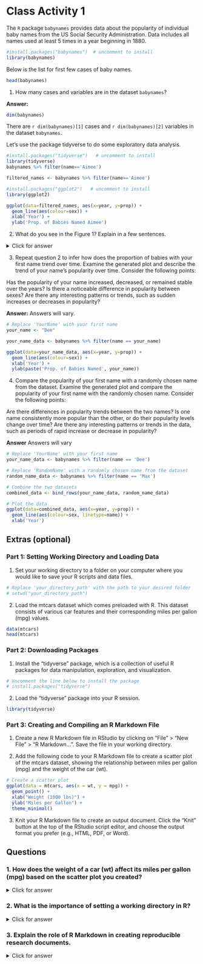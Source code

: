 
# Class Activity 1

The `R` package `babynames` provides data about the popularity of individual baby names from the US Social Security Administration. Data includes all names used at least 5 times in a year beginning in 1880.

```r
#install.packages("babynames")  # uncomment to install
library(babynames)
```

Below is the list for first few cases of baby names.

```r
head(babynames)
```

1. How many cases and variables are in the dataset `babynames`?

**Answer:** 

```r
dim(babynames)
```

There are `r dim(babynames)[1]` cases and `r dim(babynames)[2]` variables in the dataset `babynames`.

Let's use the package tidyverse to do some exploratory data analysis.

```r
#install.packages("tidyverse")   # uncomment to install
library(tidyverse)
babynames %>% filter(name=='Aimee')

filtered_names <- babynames %>% filter(name=='Aimee')
```

```r
#install.packages("ggplot2")   # uncomment to install
library(ggplot2)
```

```r
ggplot(data=filtered_names, aes(x=year, y=prop)) + 
  geom_line(aes(colour=sex)) + 
  xlab('Year') + 
  ylab('Prop. of Babies Named Aimee')
```

2. What do you see in the Figure 1? Explain in a few sentences.

<details>
<summary class="answer">Click for answer</summary>
**Answer:**

In Figure 1, we can see the proportion of babies named Aimee by year for both males and females. We notice that the name Aimee has been more popular among females than males throughout the years. There is a peak in popularity around the 1970s for female babies, and then the popularity declines.
</details>

3. Repeat question 2 to infer how does the proportion of babies with your first name trend over time. Examine the generated plot and describe the trend of your name's popularity over time. Consider the following points:

Has the popularity of your name increased, decreased, or remained stable over the years? Is there a noticeable difference in popularity between sexes? Are there any interesting patterns or trends, such as sudden increases or decreases in popularity?

**Answer:** Answers will vary.

\vspace*{0.2in}


```r
# Replace 'YourName' with your first name
your_name <- "Dee"

your_name_data <- babynames %>% filter(name == your_name)

ggplot(data=your_name_data, aes(x=year, y=prop)) + 
  geom_line(aes(colour=sex)) + 
  xlab('Year') + 
  ylab(paste('Prop. of Babies Named', your_name))
```

4. Compare the popularity of your first name with a randomly chosen name from the dataset. Examine the generated plot and compare the popularity of your first name with the randomly chosen name. Consider the following points:

Are there differences in popularity trends between the two names? Is one name consistently more popular than the other, or do their popularity levels change over time? Are there any interesting patterns or trends in the data, such as periods of rapid increase or decrease in popularity?

**Answer** Answers will vary

\vspace*{0.2in}

```r
# Replace 'YourName' with your first name
your_name_data <- babynames %>% filter(name == 'Dee')

# Replace 'RandomName' with a randomly chosen name from the dataset
random_name_data <- babynames %>% filter(name == 'Max')

# Combine the two datasets
combined_data <- bind_rows(your_name_data, random_name_data)

# Plot the data
ggplot(data=combined_data, aes(x=year, y=prop)) + 
  geom_line(aes(colour=sex, linetype=name)) + 
  xlab('Year') 
```


## Extras (optional)

### Part 1: Setting Working Directory and Loading Data

1. Set your working directory to a folder on your computer where you would like to save your R scripts and data files.

```r
# Replace 'your_directory_path' with the path to your desired folder
# setwd("your_directory_path")
```


2. Load the mtcars dataset which comes preloaded with R. This dataset consists of various car features and their corresponding miles per gallon (mpg) values.


```r
data(mtcars)
head(mtcars)
```


### Part 2: Downloading Packages

1. Install the "tidyverse" package, which is a collection of useful R packages for data manipulation, exploration, and visualization.

```r
# Uncomment the line below to install the package
# install.packages("tidyverse")
```


2. Load the "tidyverse" package into your R session.


```r
library(tidyverse)
```


### Part 3: Creating and Compiling an R Markdown File


1. Create a new R Markdown file in RStudio by clicking on "File" > "New File" > "R Markdown...". Save the file in your working directory.

2. Add the following code to your R Markdown file to create a scatter plot of the mtcars dataset, showing the relationship between miles per gallon (mpg) and the weight of the car (wt).


```r
# Create a scatter plot
ggplot(data = mtcars, aes(x = wt, y = mpg)) +
  geom_point() +
  xlab("Weight (1000 lbs)") +
  ylab("Miles per Gallon") +
  theme_minimal()
```


3. Knit your R Markdown file to create an output document. Click the "Knit" button at the top of the RStudio script editor, and choose the output format you prefer (e.g., HTML, PDF, or Word).


\vspace*{0.5in}


## Questions

### 1. How does the weight of a car (wt) affect its miles per gallon (mpg) based on the scatter plot you created?

<details>
<summary class="answer">Click for answer</summary>
**Answer:**

Based on the scatter plot, there appears to be a negative relationship between the weight of a car (wt) and its miles per gallon (mpg). As the weight of a car increases, its fuel efficiency (mpg) tends to decrease.
</details>


\vspace*{0.5in}

### 2. What is the importance of setting a working directory in R?

<details>
<summary class="answer">Click for answer</summary>
**Answer:**

Setting a working directory in R is important because it determines the default location where R will read from or write to when loading or saving files. This makes it easier to keep your files organized and ensures that your R scripts can access the necessary files without needing to specify the full file paths. It also simplifies sharing your R projects with others since the file paths within your scripts will be relative to the working directory.
</details>



\vspace*{0.5in}

### 3. Explain the role of R Markdown in creating reproducible research documents.

<details>
<summary class="answer">Click for answer</summary>
**Answer:**

R Markdown plays a crucial role in creating reproducible research documents by allowing you to combine text, code, and output (e.g., tables, figures) within a single document. This integration of narrative, data, and results makes it easier to document your data analysis process, ensuring that others can easily understand, reproduce, and build upon your work. R Markdown also supports various output formats (e.g., HTML, PDF, Word) to make it easy to share your research findings with others.

</details>




